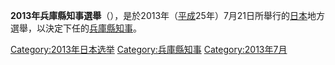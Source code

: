 {{Infobox Election
| election_name      = 2013年千葉縣知事選舉
| country            = JPN
| flag_year          = 
| type               = presidential
| ongoing            = no
| party_colour       = 
| previous_election  = 2009年兵庫縣知事選舉
| previous_year      = 2009年
| next_election      = 2017年兵庫縣知事選舉
| next_year          = 2017年
| election_date      = {{Start date|2013|7|21}}
| turnout            = 53.47%
| image1             = <!-- 建議使用自由版權的圖像 -->
| colour1            = 
| nominee1           = [[井戶敏三|井戶敏三]] 
| party1             = 無黨籍|無所屬
| last_election1     = 
| popular_vote1      = 1,684,146
| percentage1        = 72.84%
| image2             = 
| colour2            = 
| nominee2           = 田中耕太郎
| party2             = 無黨籍|無所屬
| last_election2     =
| popular_vote2      = 627,874
| percentage2        = 27.16%  
| title              = 知事
| before_election    = [[井戶敏三|井戶敏三]]
| before_colour      =
| before_party       = 無黨籍|無所屬
| after_election     = [[井戶敏三|井戶敏三]]
| after_colour       = 
| after_party        = 無黨籍|無所屬
}}
'''2013年兵庫縣知事選舉'''（{{lang-ja|2013年兵庫県知事選挙}}），是於2013年（[[平成|平成]]25年）7月21日所舉行的[[日本|日本]]地方選舉，以決定下任的[[兵庫縣知事列表|兵庫縣知事]]。

{{DEFAULTSORT:2013hyogo}}
[[Category:2013年日本选举|Category:2013年日本选举]]
[[Category:兵庫縣知事|Category:兵庫縣知事]]
[[Category:2013年7月|Category:2013年7月]]